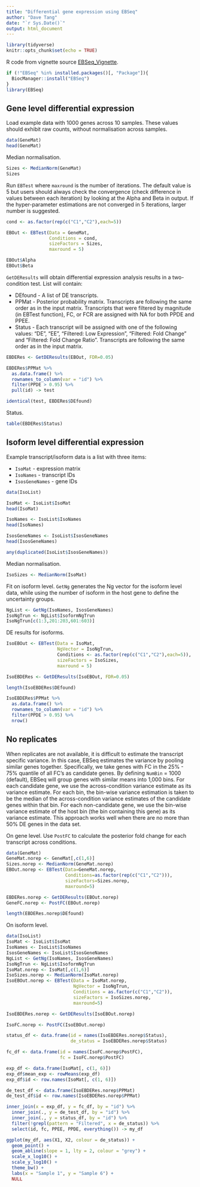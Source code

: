 ```yaml
---
title: "Differential gene expression using EBSeq"
author: "Dave Tang"
date: "`r Sys.Date()`"
output: html_document
---
```


```r
library(tidyverse)
knitr::opts_chunk$set(echo = TRUE)
```

R code from vignette source [EBSeq_Vignette](https://www.bioconductor.org/packages/release/bioc/vignettes/EBSeq/inst/doc/EBSeq_Vignette.R).

```r
if (!"EBSeq" %in% installed.packages()[, "Package"]){
  BiocManager::install("EBSeq")
}
library(EBSeq)
```

## Gene level differential expression

Load example data with 1000 genes across 10 samples. These values should exhibit raw counts, without normalisation across samples.

```r
data(GeneMat)
head(GeneMat)
```

Median normalisation.

```r
Sizes <- MedianNorm(GeneMat)
Sizes
```

Run `EBTest` where `maxround` is the number of iterations. The default value is 5 but users should always check the convergence (check difference in values between each iteration) by looking at the Alpha and Beta in output. If the hyper-parameter estimations are not converged in 5 iterations, larger number is suggested.

```r
cond <- as.factor(rep(c("C1","C2"),each=5))

EBOut <- EBTest(Data = GeneMat, 
                Conditions = cond,
                sizeFactors = Sizes,
                maxround = 5)

EBOut$Alpha
EBOut$Beta
```

`GetDEResults` will obtain differential expression analysis results in a two-condition test. List will contain:

* DEfound - A list of DE transcripts.
* PPMat - Posterior probability matrix. Transcripts are following the same order as in the input matrix. Transcripts that were filtered by magnitude (in EBTest function), FC, or FCR are assigned with NA for both PPDE and PPEE.
* Status - Each transcript will be assigned with one of the following values: "DE", "EE", "Filtered: Low Expression", "Filtered: Fold Change" and "Filtered: Fold Change Ratio". Transcripts are following the same order as in the input matrix.

```r
EBDERes <- GetDEResults(EBOut, FDR=0.05)

EBDERes$PPMat %>%
  as.data.frame() %>%
  rownames_to_column(var = "id") %>%
  filter(PPDE > 0.95) %>%
  pull(id) -> test

identical(test, EBDERes$DEfound)
```

Status.

```r
table(EBDERes$Status)
```

## Isoform level differential expression

Example transcript/isoform data is a list with three items:

* `IsoMat` - expression matrix
* `IsoNames` - transcript IDs
* `IsosGeneNames` - gene IDs

```r
data(IsoList)

IsoMat <- IsoList$IsoMat
head(IsoMat)

IsoNames <- IsoList$IsoNames
head(IsoNames)

IsosGeneNames <- IsoList$IsosGeneNames
head(IsosGeneNames)

any(duplicated(IsoList$IsosGeneNames))
```

Median normalisation.

```r
IsoSizes <- MedianNorm(IsoMat)
```

Fit on isoform level. `GetNg` generates the Ng vector for the isoform level data, while using the number of isoform in the host gene to define the uncertainty groups.

```r
NgList <- GetNg(IsoNames, IsosGeneNames)
IsoNgTrun <- NgList$IsoformNgTrun
IsoNgTrun[c(1:3,201:203,601:603)]
```

DE results for isoforms.

```r
IsoEBOut <- EBTest(Data = IsoMat,
                   NgVector = IsoNgTrun, 
                   Conditions <- as.factor(rep(c("C1","C2"),each=5)),
                   sizeFactors = IsoSizes,
                   maxround = 5)

IsoEBDERes <- GetDEResults(IsoEBOut, FDR=0.05)

length(IsoEBDERes$DEfound)

IsoEBDERes$PPMat %>%
  as.data.frame() %>%
  rownames_to_column(var = "id") %>%
  filter(PPDE > 0.95) %>%
  nrow()
```

## No replicates

When replicates are not available, it is difficult to estimate the transcript specific variance. In this case, EBSeq estimates the variance by pooling similar genes together. Specifically, we take genes with FC in the 25% - 75% quantile of all FC's as candidate genes. By defining `NumBin` = 1000 (default), EBSeq will group genes with similar means into 1,000 bins. For each candidate gene, we use the across-condition variance estimate as its variance estimate. For each bin, the bin-wise variance estimation is taken to be the median of the across-condition variance estimates of the candidate genes within that bin. For each non-candidate gene, we use the bin-wise variance estimate of the host bin (the bin containing this gene) as its variance estimate. This approach works well when there are no more than 50% DE genes in the data set.

On gene level. Use `PostFC` to calculate the posterior fold change for each transcript across conditions.

```r
data(GeneMat)
GeneMat.norep <- GeneMat[,c(1,6)]
Sizes.norep <- MedianNorm(GeneMat.norep)
EBOut.norep <- EBTest(Data=GeneMat.norep,
                      Conditions=as.factor(rep(c("C1","C2"))),
                      sizeFactors=Sizes.norep,
                      maxround=5)

EBDERes.norep <- GetDEResults(EBOut.norep)
GeneFC.norep <- PostFC(EBOut.norep)

length(EBDERes.norep$DEfound)
```

On isoform level.

```r
data(IsoList)
IsoMat <- IsoList$IsoMat
IsoNames <- IsoList$IsoNames
IsosGeneNames <- IsoList$IsosGeneNames
NgList <- GetNg(IsoNames, IsosGeneNames)
IsoNgTrun <- NgList$IsoformNgTrun
IsoMat.norep <- IsoMat[,c(1,6)]
IsoSizes.norep <- MedianNorm(IsoMat.norep)
IsoEBOut.norep <- EBTest(Data = IsoMat.norep,
                         NgVector = IsoNgTrun,
                         Conditions = as.factor(c("C1","C2")),
                         sizeFactors = IsoSizes.norep,
                         maxround=5)

IsoEBDERes.norep <- GetDEResults(IsoEBOut.norep)

IsoFC.norep <- PostFC(IsoEBOut.norep)

status_df <- data.frame(id = names(IsoEBDERes.norep$Status),
                        de_status = IsoEBDERes.norep$Status)

fc_df <- data.frame(id = names(IsoFC.norep$PostFC),
                    fc = IsoFC.norep$PostFC)

exp_df <- data.frame(IsoMat[, c(1, 6)])
exp_df$mean_exp <- rowMeans(exp_df)
exp_df$id <- row.names(IsoMat[, c(1, 6)])

de_test_df <- data.frame(IsoEBDERes.norep$PPMat)
de_test_df$id <- row.names(IsoEBDERes.norep$PPMat)

inner_join(x = exp_df, y = fc_df, by = "id") %>%
  inner_join(., y = de_test_df, by = "id") %>%
  inner_join(., y = status_df, by = "id") %>%
  filter(!grepl(pattern = "Filtered", x = de_status)) %>%
  select(id, fc, PPEE, PPDE, everything()) -> my_df

ggplot(my_df, aes(X1, X2, colour = de_status)) +
  geom_point() +
  geom_abline(slope = 1, lty = 2, colour = "grey") +
  scale_x_log10() +
  scale_y_log10() +
  theme_bw() +
  labs(x = "Sample 1", y = "Sample 6") +
  NULL
```
